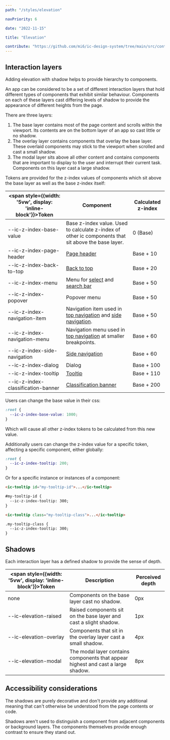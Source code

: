 ```yaml
---
path: "/styles/elevation"

navPriority: 6

date: "2022-11-15"

title: "Elevation"

contribute: "https://github.com/mi6/ic-design-system/tree/main/src/content/structured/styles/elevation.mdx"
---
```



## Interaction layers

Adding elevation with shadow helps to provide hierarchy to components.

An app can be considered to be a set of different interaction layers that hold different types of components that exhibit similar behaviour. Components on each of these layers cast differing levels of shadow to provide the appearance of different heights from the page.

There are three layers:

1. The base layer contains most of the page content and scrolls within the viewport. Its contents are on the bottom layer of an app so cast little or no shadow.
2. The overlay layer contains components that overlay the base layer. These overlaid components may stick to the viewport when scrolled and cast a small shadow.
3. The modal layer sits above all other content and contains components that are important to display to the user and interrupt their current task. Components on this layer cast a large shadow.

<DoDontCaution
  imageSrc={elevationFig1}
  imageAlt="A graphic of an application showing the different layers of interaction on the lef-hand side and a depth chart on the right. The chart is used to show the hierarchy of the interactions. Explained in the previous text."
  state="none"
  caption="An example of an application showing the different layers of interaction. This includes the base layer with some raised content, the overlay layer and the modal layer."
/>

Tokens are provided for the z-index values of components which sit above the base layer as well as the base z-index itself:

| <span style={{width: '5vw', display: 'inline-block'}}>**Token**</span> | **Component**                                                                                              | **Calculated z-index** |
| ---------------------------------------------------------------------- | ---------------------------------------------------------------------------------------------------------- | ---------------------- |
| --ic-z-index-base-value                                                | Base z-index value. Used to calculate z-index of other ic components that sit above the base layer.        | 0 (Base)               |
| --ic-z-index-page-header                                               | [Page header](/components/page-header)                                                                     | Base + 10              |
| --ic-z-index-back-to-top                                               | [Back to top](/components/back-to-top)                                                                     | Base + 20              |
| --ic-z-index-menu                                                      | Menu for [select](/components/select) and [search bar](/components/search-bar)                             | Base + 50              |
| --ic-z-index-popover                                                   | Popover menu                                                                                               | Base + 50              |
| --ic-z-index-navigation-item                                           | Navigation item used in [top navigation](/components/top-nav) and [side navigation](/components/side-nav). | Base + 50              |
| --ic-z-index-navigation-menu                                           | Navigation menu used in [top navigation](/components/top-nav) at smaller breakpoints.                      | Base + 60              |
| --ic-z-index-side-navigation                                           | [Side navigation](/components/side-nav)                                                                    | Base + 60              |
| --ic-z-index-dialog                                                    | Dialog                                                                                                     | Base + 100             |
| --ic-z-index-tooltip                                                   | [Tooltip](/components/tooltip)                                                                             | Base + 110             |
| --ic-z-index-classification-banner                                     | [Classification banner](/components/classification-banner)                                                 | Base + 200             |

Users can change the base value in their css:

```css
:root {
  --ic-z-index-base-value: 1000;
}
```

Which will cause all other z-index tokens to be calculated from this new value.

Additionally users can change the z-index value for a specific token, affecting a specific component, either globally:

```css
:root {
  --ic-z-index-tooltip: 200;
}
```

Or for a specific instance or instances of a component:

<!-- prettier-ignore-start -->
```html
<ic-tooltip id="my-tooltip-id">...</ic-tooltip>

#my-tooltip-id {
  --ic-z-index-tooltip: 300;
}
```

```html
<ic-tooltip class="my-tooltip-class">...</ic-tooltip>

.my-tooltip-class {
  --ic-z-index-tooltip: 300;
}
```
<!-- prettier-ignore-end -->

## Shadows

Each interaction layer has a defined shadow to provide the sense of depth.

| <span style={{width: '5vw', display: 'inline-block'}}>**Token**</span> | **Description**                                                                  | **Perceived depth** |
| ---------------------------------------------------------------------- | -------------------------------------------------------------------------------- | ------------------- |
| none                                                                   | Components on the base layer cast no shadow.                                     | 0px                 |
| --ic-elevation-raised                                                  | Raised components sit on the base layer and cast a slight shadow.                | 1px                 |
| --ic-elevation-overlay                                                 | Components that sit in the overlay layer cast a small shadow.                    | 4px                 |
| --ic-elevation-modal                                                   | The modal layer contains components that appear highest and cast a large shadow. | 8px                 |

## Accessibility considerations

The shadows are purely decorative and don't provide any additional meaning that can't otherwise be understood from the page contents or code.

Shadows aren't used to distinguish a component from adjacent components or background layers. The components themselves provide enough contrast to ensure they stand out.
